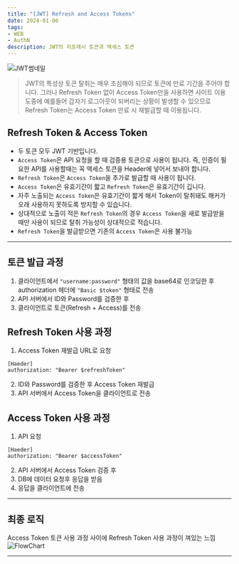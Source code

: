 ```yaml
---
title: "[JWT] Refresh and Access Tokens"
date: 2024-01-06
tags: 
- WEB
- AuthN
description: JWT의 리프레시 토큰과 액세스 토큰
---
```


![JWT썸네일](/images/thumbnails/jwt.png)
> JWT의 특성상 토큰 탈취는 매우 조심해야 되므로 토큰에 만료 기간을 주어야 합니다. 그러나 Refresh Token 없이
Access Token만을 사용하면 사이트 이용 도중에 예를들어 갑자기 로그아웃이 되버리는 상황이 발생할 수 있으므로 Refresh Token는 Access Token 만료 시 재발급할 때 이용됩니다.
 
 ## Refresh Token & Access Token
 - 두 토큰 모두 JWT 기반입니다.
 - `Access Token`은 API 요청을 할 때 검증용 토큰으로 사용이 됩니다. 즉, 인증이 필요한 API를 사용할때는 꼭 액세스 토큰을
 Header에 넣어서 보내야 합니다.
 - `Refresh Token`은 `Access Token`을 추가로 발급할 때 사용이 됩니다.
 - `Access Token`은 유효기간이 짧고 `Refresh Token`은 유효기간이 깁니다.
 - 자주 노출되는 `Access Token`은 유효기간이 짧게 해서 Token이 탈취돼도 해커가 오래 사용하지 못하도록 
 방지할 수 있습니다.
 - 상대적으로 노출이 적은 `Refresh Token`의 경우 `Access Token`을 새로 발급받을 때만 사용이 되므로 탈취 가능성이 상대적으로 적습니다.
- `Refresh Token`을 발급받으면 기존의 `Access Token`은 사용 불가능
***
## 토큰 발급 과정

1. 클라이언트에서 `"username:password"` 형태의 값을 base64로 인코딩한 후 authorization 헤더에 `"Basic $token"` 형태로 전송
2. API 서버에서 ID와 Password를 검증한 후
3. 클라이언트로 토큰(Refresh + Access)를 전송

## Refresh Token 사용 과정
1. Access Token 재발급 URL로 요청
```
[Haeder]
authorization: "Bearer $refreshToken"
```
2. ID와 Password를 검증한 후 Access Token 재발급
3. API 서버에서 Access Token을 클라이언트로 전송

## Access Token 사용 과정
1. API 요청
```
[Haeder]
authorization: "Bearer $accessToken"
```
2. API 서버에서 Access Token 검증 후
3. DB에 데이터 요청후 응답을 받음
4. 응답을 클라이언트에 전송
***
## 최종 로직
Access Token 토큰 사용 과정 사이에 Refresh Token 사용 과정이 껴있는 느낌
![FlowChart](/images/01.06/FlowChart.svg)

***
